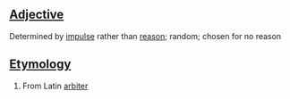 ==[[Adjective]]==
Determined by [[impulse]] rather than [[reason]]; random; chosen for no reason

==[[Etymology]]==
#From Latin [[arbiter]]